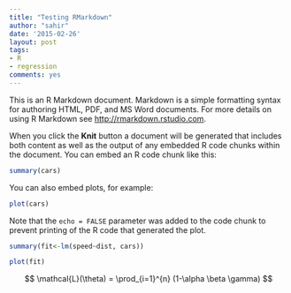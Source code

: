 ```yaml
---
title: "Testing RMarkdown"
author: "sahir"
date: '2015-02-26'
layout: post
tags:
- R
- regression
comments: yes
---
```


This is an R Markdown document. Markdown is a simple formatting syntax for authoring HTML, PDF, and MS Word documents. For more details on using R Markdown see <http://rmarkdown.rstudio.com>.

When you click the **Knit** button a document will be generated that includes both content as well as the output of any embedded R code chunks within the document. You can embed an R code chunk like this:

```r
summary(cars)
```

You can also embed plots, for example:

```r
plot(cars)
```

Note that the `echo = FALSE` parameter was added to the code chunk to prevent printing of the R code that generated the plot.

```r
summary(fit<-lm(speed~dist, cars))
```

```r
plot(fit)   
```

$$ \mathcal{L}(\theta) = \prod_{i=1}^{n} (1-\alpha \beta \gamma) $$

